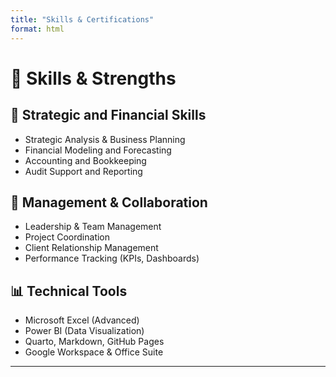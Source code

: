 ---
title: "Skills & Certifications"
format: html
---

# 🔧 Skills & Strengths

## 🎯 Strategic and Financial Skills

- Strategic Analysis & Business Planning  
- Financial Modeling and Forecasting  
- Accounting and Bookkeeping  
- Audit Support and Reporting

## 👥 Management & Collaboration

- Leadership & Team Management  
- Project Coordination  
- Client Relationship Management  
- Performance Tracking (KPIs, Dashboards)

## 📊 Technical Tools

- Microsoft Excel (Advanced)  
- Power BI (Data Visualization)  
- Quarto, Markdown, GitHub Pages  
- Google Workspace & Office Suite

---


